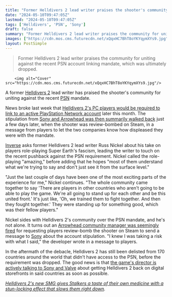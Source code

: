 ```yaml
---
title: "Former Helldivers 2 lead writer praises the shooter's community for uniting against the PSN mandate: 'We trained them to fight together. And then they fought together'"
date: "2024-05-10T09:47:05Z"
lastmod: "2024-05-10T09:47:05Z"
tags: ['Helldivers', 'PSN', 'Sony']
draft: false
summary: "Former Helldivers 2 lead writer praises the community for uniting against the recent PSN account linking mandate, which was ultimately dropped."
images: ["https://cdn.mos.cms.futurecdn.net/xQqxHC7BhT8oYKYqymXYs9.jpg"]
layout: PostSimple
---
```

> Former Helldivers 2 lead writer praises the community for uniting against the recent PSN account linking mandate, which was ultimately dropped.


        <img alt="Cover" src="https://cdn.mos.cms.futurecdn.net/xQqxHC7BhT8oYKYqymXYs9.jpg"/>
        
A former [Helldivers 2](https://www.gamesradar.com/helldivers-2-guide/) lead writer has praised the shooter's community for uniting against the recent [PSN](https://www.gamesradar.com/tag/playstation-network/) mandate.

News broke last week that [Helldivers 2's PC players would be required to link to an active PlayStation Network account](https://www.gamesradar.com/games/third-person-shooter/helldivers-2-pc-players-will-be-forced-to-link-to-a-psn-account-later-this-month-for-greater-security-from-sony/) later this month. The stipulation from [Sony and Arrowhead was then summarily walked back](https://www.gamesradar.com/games/third-person-shooter/helldivers-2-players-triumph-as-sony-walks-back-psn-account-linking-decision-and-studio-ceo-says-hes-impressed-by-the-willpower-of-the-community/) just a few days later, when the shooter was review-bombed on Steam, in a message from players to let the two companies know how displeased they were with the mandate.

[Inverse](https://www.inverse.com/gaming/helldivers-2-lead-writer-interview-russ-nickel) asks former Helldivers 2 lead writer Russ Nickel about his take on players role-playing Super Earth's fascism, leading the writer to touch on the recent pushback against the PSN requirement. Nickel called the role-playing "amazing," before adding that he hopes "most of them understand what we're trying to say and don't just see it from the surface level."

"Just the last couple of days have been one of the most exciting parts of the experience for me," Nickel continues. "The whole community came together to say 'There are players in other countries who aren't going to be able to play the game. We're all going to stand up for each other and be this united front.' It's just like, 'Oh, we trained them to fight together. And then they fought together.' They were standing up for something good, which was their fellow players."

Nickel sides with Helldivers 2's community over the PSN mandate, and he's not alone. It turns out an [Arrowhead community manager was seemingly fired](https://www.gamesradar.com/games/third-person-shooter/helldivers-2-community-manager-seemingly-fired-after-encouraging-negative-reviews-over-now-canceled-psn-mandate-i-knew-i-was-taking-a-risk-with-what-i-said/) for requesting players review-bomb the shooter on Steam to send a message to [Sony](https://www.gamesradar.com/tag/sony/) about the account stipulation. "I knew I was taking a risk with what I said," the developer wrote in a message to players.

In the aftermath of the debacle, Helldivers 2 has still been delisted from 170 countries around the world that didn't have access to the PSN, before the requirement was dropped. The good news is that [the game's director is actively talking to Sony and Valve](https://www.gamesradar.com/games/third-person-shooter/helldivers-2-director-still-talking-to-playstation-and-valve-about-relisting-the-shooter-everywhere-after-psn-mandate-saw-the-game-pulled-in-over-170-countries/) about getting Helldivers 2 back on digital storefronts in said countries as soon as possible.

[<em>Helldivers 2's new SMG gives Stalkers a taste of their own medicine with a stun-locking effect that slows them right down</em>](https://www.gamesradar.com/games/third-person-shooter/helldivers-2s-new-smg-gives-stalkers-a-taste-of-their-own-medicine-with-a-stun-locking-effect-that-slows-them-right-down/)*.*
        
